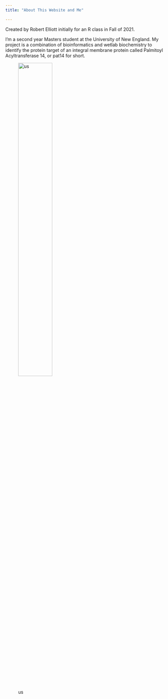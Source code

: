 ```yaml
---
title: "About This Website and Me"

---
```


Created by Robert Elliott initially for an R class in Fall of 2021.

I'm a second year Masters student at the University of New England. My project is a combination of bioinformatics and wetlab biochemistry to identify the protein target of an integral membrane protein called Palmitoyl Acyltransferase 14, or pat14 for short.

![us](images/audrie_and_i_katahdin.JPG){width=50%}